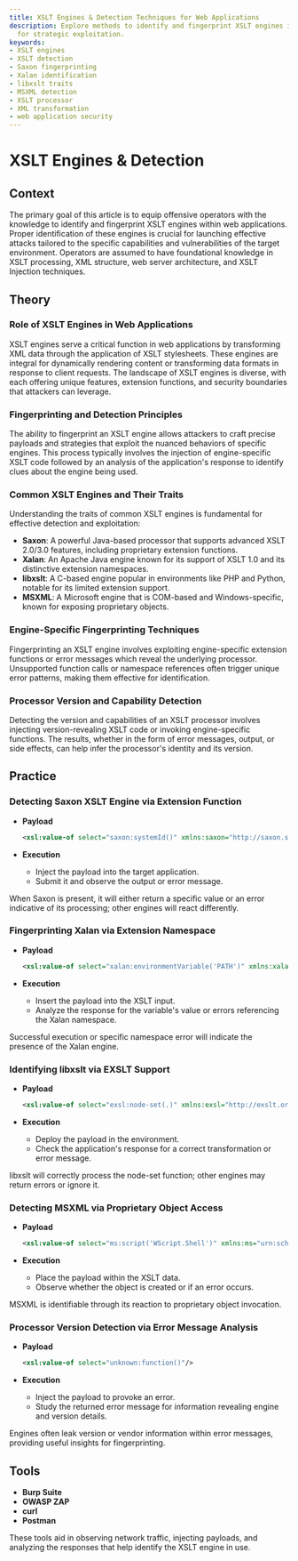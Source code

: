 ```yaml
---
title: XSLT Engines & Detection Techniques for Web Applications
description: Explore methods to identify and fingerprint XSLT engines in web applications
  for strategic exploitation.
keywords:
- XSLT engines
- XSLT detection
- Saxon fingerprinting
- Xalan identification
- libxslt traits
- MSXML detection
- XSLT processor
- XML transformation
- web application security
---
```


# XSLT Engines & Detection

## Context

The primary goal of this article is to equip offensive operators with the knowledge to identify and fingerprint XSLT engines within web applications. Proper identification of these engines is crucial for launching effective attacks tailored to the specific capabilities and vulnerabilities of the target environment. Operators are assumed to have foundational knowledge in XSLT processing, XML structure, web server architecture, and XSLT Injection techniques.

## Theory

### Role of XSLT Engines in Web Applications

XSLT engines serve a critical function in web applications by transforming XML data through the application of XSLT stylesheets. These engines are integral for dynamically rendering content or transforming data formats in response to client requests. The landscape of XSLT engines is diverse, with each offering unique features, extension functions, and security boundaries that attackers can leverage.

### Fingerprinting and Detection Principles

The ability to fingerprint an XSLT engine allows attackers to craft precise payloads and strategies that exploit the nuanced behaviors of specific engines. This process typically involves the injection of engine-specific XSLT code followed by an analysis of the application's response to identify clues about the engine being used.

### Common XSLT Engines and Their Traits

Understanding the traits of common XSLT engines is fundamental for effective detection and exploitation:

- **Saxon**: A powerful Java-based processor that supports advanced XSLT 2.0/3.0 features, including proprietary extension functions.
- **Xalan**: An Apache Java engine known for its support of XSLT 1.0 and its distinctive extension namespaces.
- **libxslt**: A C-based engine popular in environments like PHP and Python, notable for its limited extension support.
- **MSXML**: A Microsoft engine that is COM-based and Windows-specific, known for exposing proprietary objects.

### Engine-Specific Fingerprinting Techniques

Fingerprinting an XSLT engine involves exploiting engine-specific extension functions or error messages which reveal the underlying processor. Unsupported function calls or namespace references often trigger unique error patterns, making them effective for identification.

### Processor Version and Capability Detection

Detecting the version and capabilities of an XSLT processor involves injecting version-revealing XSLT code or invoking engine-specific functions. The results, whether in the form of error messages, output, or side effects, can help infer the processor's identity and its version.

## Practice

### Detecting Saxon XSLT Engine via Extension Function

- **Payload**

    ```xml
    <xsl:value-of select="saxon:systemId()" xmlns:saxon="http://saxon.sf.net/"/>
    ```

- **Execution**
    - Inject the payload into the target application.
    - Submit it and observe the output or error message.

When Saxon is present, it will either return a specific value or an error indicative of its processing; other engines will react differently.

### Fingerprinting Xalan via Extension Namespace

- **Payload**

    ```xml
    <xsl:value-of select="xalan:environmentVariable('PATH')" xmlns:xalan="org.apache.xalan.lib.Environment"/>
    ```

- **Execution**
    - Insert the payload into the XSLT input.
    - Analyze the response for the variable's value or errors referencing the Xalan namespace.

Successful execution or specific namespace error will indicate the presence of the Xalan engine.

### Identifying libxslt via EXSLT Support

- **Payload**

    ```xml
    <xsl:value-of select="exsl:node-set(.)" xmlns:exsl="http://exslt.org/common"/>
    ```

- **Execution**
    - Deploy the payload in the environment.
    - Check the application's response for a correct transformation or error message.

libxslt will correctly process the node-set function; other engines may return errors or ignore it.

### Detecting MSXML via Proprietary Object Access

- **Payload**

    ```xml
    <xsl:value-of select="ms:script('WScript.Shell')" xmlns:ms="urn:schemas-microsoft-com:xslt"/>
    ```

- **Execution**
    - Place the payload within the XSLT data.
    - Observe whether the object is created or if an error occurs.

MSXML is identifiable through its reaction to proprietary object invocation.

### Processor Version Detection via Error Message Analysis

- **Payload**

    ```xml
    <xsl:value-of select="unknown:function()"/>
    ```

- **Execution**
    - Inject the payload to provoke an error.
    - Study the returned error message for information revealing engine and version details.

Engines often leak version or vendor information within error messages, providing useful insights for fingerprinting.

## Tools

- **Burp Suite**
- **OWASP ZAP**
- **curl**
- **Postman** 

These tools aid in observing network traffic, injecting payloads, and analyzing the responses that help identify the XSLT engine in use.